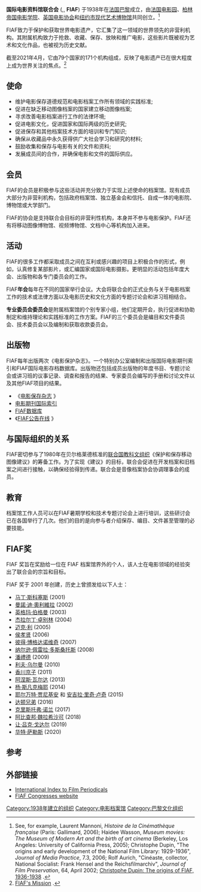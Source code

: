 {{Infobox organization
| name = 国际电影资料馆联合会
| original_name = Fédération internationale des archives du film
| image = 
| formation = [[1938年|1938年]]
| type = [[非政府组织|非政府组织]]
| status = 对[[联合国教科文组织|联合国教科文组织]]具有咨询地位
| purpose = 收藏具有艺术价值和历史意义的影片及有关文献资料
| location = {{法国}}[[巴黎|巴黎]]
}}
'''国际电影资料馆联合会''' ({{lang-fr|Fédération internationale des archives du film}},{{lang-en|International Federation of Film Archives}}, '''FIAF''') 于1938年在[[法国|法国]][[巴黎|巴黎]]成立，由[[法國電影園|法国电影园]]、[[柏林帝国电影学院|柏林帝国电影学院]]、[[英國電影協會|英国电影协会]]和[[現代藝術博物館|纽约市现代艺术博物馆]]共同创立。<ref>See, for example, Laurent Mannoni, ''Histoire de la Cinémathèque française'' (Paris: Gallimard, 2006); Haidee Wasson, ''Museum movies: The Museum of Modern Art and the birth of art cinema'' (Berkeley, Los Angeles: University of California Press, 2005); Christophe Dupin, "The origins and early development of the National Film Library: 1929-1936", ''Journal of Media Practice'', 7.3, 2006; Rolf Aurich, "Cinéaste, collector, National Socialist: Frank Hensel and the Reichsfilmarchiv", ''Journal of Film Preservation'', 64, April 2002; [http://www.fiafnet.org/pages/History/Origins-of-FIAF.html?PHPSESSID=voma5qc668bdst9st2o63l0gk3 Christophe Dupin: The origins of FIAF, 1936-1938] {{Wayback|url=http://www.fiafnet.org/pages/History/Origins-of-FIAF.html?PHPSESSID=voma5qc668bdst9st2o63l0gk3 |date=20180922173523 }}.</ref> 

FIAF致力于保护和获取世界电影遗产，它汇集了这一领域的世界领先的非营利机构。其附属机构致力于抢救、收藏、保存、放映和推广电影，这些影片既被视为艺术和文化作品，也被视为历史文献。

截至2021年4月，它由79个国家的171个机构组成，反映了电影遗产已在很大程度上成为世界关注的焦点。<ref>[http://www.fiafnet.org/pages/Community/Mission-FIAF.html FIAF's Mission] {{Wayback|url=http://www.fiafnet.org/pages/Community/Mission-FIAF.html |date=20210118175356 }}.</ref>

== 使命 ==

* 维护电影保存道德规范和电影档案工作所有领域的实践标准;
* 促进在缺乏移动图像档案的国家建立移动图像档案;
* 寻求改善电影档案进行工作的法律环境;
* 促进电影文化，促进国家和国际两级的历史研究;
* 促进保存和其他档案技术方面的培训和专门知识;
* 确保从收藏品中永久获得供广大社会学习和研究的材料;
* 鼓励收集和保存与电影有关的文件和资料;
* 发展成员间的合作，并确保电影和文件的国际供应。

== 会员 ==
FIAF的会员是积极参与这些活动并充分致力于实现上述使命的档案馆。现有成员大部分为非营利机构，包括政府档案馆、独立基金会和信托、自成一体的电影院、博物馆或大学部门。

FIAF的协会是支持联合会目标的非营利性机构，本身并不参与电影保护。FIAF还有将移动图像博物馆、视频博物馆、文档中心等机构加入进来。

== 活动 ==
FIAF的很多工作都采取成员之间在互利或感兴趣的项目上积极合作的形式，例如，认真修复某部影片，或汇编国家或国际电影摄影。更明显的活动包括年度大会、出版物和各专门委员会的工作。

FIAF'''年会'''每年在不同的国家举行会议。大会将联合会的正式业务与关于电影档案工作的技术或法律方面以及电影历史和文化方面的专题讨论会和讲习班相结合。

'''专业委员会委员会'''是附属档案馆的个别专家小组，他们定期开会，执行促进和协助制定和维持理论和实践标准的工作方案。FIAF的三个委员会是编目和文件委员会、技术委员会以及编制和获取收款委员会。

== 出版物 ==
FIAF每年出版两次《电影保护杂志》。一个特别办公室编制和出版国际电影期刊索引和FIAF国际电影存档数据库。出版物还包括成员出版物的年度书目、专题讨论会或讲习班的议事记录、调查和报告的结果、专家委员会编写的手册和讨论文件以及其他FIAF项目的结果。

* 《[http://www.fiafnet.org/pages/Publications/JFP-Archive.html 电影保存杂志] {{Wayback|url=http://www.fiafnet.org/pages/Publications/JFP-Archive.html |date=20171005152142 }}》
* [http://www.proquest.com/products-services/fiaf.html 电影期刊国际索引] {{Wayback|url=http://www.proquest.com/products-services/fiaf.html |date=20180508012405 }}
* [http://www.fiafnet.org/pages/Publications/About-FIAF-Databases.html FIAF数据库] {{Wayback|url=http://www.fiafnet.org/pages/Publications/About-FIAF-Databases.html |date=20210118174945 }}
* 《[http://www.fiafnet.org/pages/Publications/About-the-FBO.html FIAF公告在线] {{Wayback|url=http://www.fiafnet.org/pages/Publications/About-the-FBO.html |date=20201125060113 }}》

== 与国际组织的关系 ==
FIAF密切参与了1980年在贝尔格莱德核准的[[联合国教科文组织|联合国教科文组织]]《保护和保存移动图像建议》的筹备工作。为了实现《建议》的目标，联合会促进在开发档案和旧档案之间进行接触，以确保经验得到传递。联合会是音像档案协会协调理事会的成员。

== 教育 ==
档案馆工作人员可以在FIAF暑期学校和技术专题讨论会上进行培训，这些研讨会已在各国举行了几次。他们的目的是向参与者介绍保存、编目、文件甚至管理的必要技能。

== FIAF奖 ==
FIAF 奖旨在奖励给一位在 FIAF 档案馆界外的个人，该人士在电影领域的经验突出了联合会的宗旨和目标。

FIAF 奖于 2001 年创建，历史上曾颁发给以下人士：

* [[马丁·斯科塞斯|马丁·斯科塞斯]] (2001)
* [[曼諾·迪·奧利維拉|曼諾·迪·奧利維拉]] (2002)
* [[英格玛·伯格曼|英格玛·伯格曼]] (2003)
* [[杰拉尔丁·卓别林|杰拉尔丁·卓别林]] (2004)
* [[迈克·利|迈克·利]] (2005)
* [[侯孝贤|侯孝贤]] (2006)
* [[彼得·博格达诺维奇|彼得·博格达诺维奇]] (2007)
* [[纳尔逊·佩雷拉·多斯桑托斯|纳尔逊·佩雷拉·多斯桑托斯]] (2008)
* [[潘禮德|潘禮德]] (2009)
* [[利夫·乌尔曼|利夫·乌尔曼]] (2010)
* [[香川京子|香川京子]] (2011)
* [[阿涅斯·瓦尔达|阿涅斯·瓦尔达]] (2013)
* [[楊·斯凡克梅耶|杨·斯凡克梅耶]] (2014)
* [[耶尔万特·贾尼基安|耶尔万特·贾尼基安]] 和 [[安吉拉·里奇·卢奇|安吉拉·里奇·卢奇]] (2015)
* [[達頓兄弟|达顿兄弟]] (2016)
* [[克里斯托弗·诺兰|克里斯托弗·诺兰]] (2017)
* [[阿比查邦·魏拉希沙可|阿比查邦·魏拉希沙可]] (2018)
* [[尚盧·高達|让·吕克·戈达尔]] (2019)
* [[華特·薩勒斯|华特·萨勒斯]] (2020)

== 参考 ==
{{Reflist}}

== 外部链接 ==
* [http://fiaf.chadwyck.co.uk/marketing International Index to Film Periodicals]
* [https://web.archive.org/web/20121120015025/http://www.fiafcongress.org/ FIAF Congresses website]
{{Authority control}}

[[Category:1938年建立的组织|Category:1938年建立的组织]]
[[Category:电影档案馆|Category:电影档案馆]]
[[Category:巴黎文化组织|Category:巴黎文化组织]]